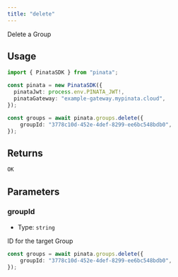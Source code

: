```yaml
---
title: "delete"
---
```


Delete a Group

## Usage

```typescript
import { PinataSDK } from "pinata";

const pinata = new PinataSDK({
  pinataJwt: process.env.PINATA_JWT!,
  pinataGateway: "example-gateway.mypinata.cloud",
});

const groups = await pinata.groups.delete({
	groupId: "3778c10d-452e-4def-8299-ee6bc548bdb0",
});
```

## Returns

```typescript
OK
```

## Parameters

### groupId

- Type: `string`

ID for the target Group

```typescript {2}
const groups = await pinata.groups.delete({
	groupId: "3778c10d-452e-4def-8299-ee6bc548bdb0",
});
```

